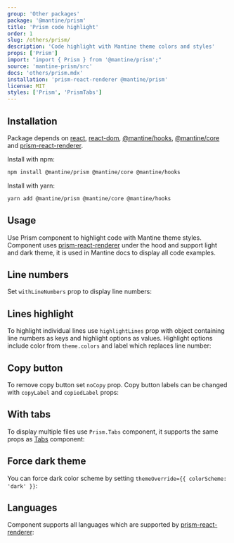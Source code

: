 ```yaml
---
group: 'Other packages'
package: '@mantine/prism'
title: 'Prism code highlight'
order: 1
slug: /others/prism/
description: 'Code highlight with Mantine theme colors and styles'
props: ['Prism']
import: "import { Prism } from '@mantine/prism';"
source: 'mantine-prism/src'
docs: 'others/prism.mdx'
installation: 'prism-react-renderer @mantine/prism'
license: MIT
styles: ['Prism', 'PrismTabs']
---
```



## Installation

Package depends on [react](https://www.npmjs.com/package/react), [react-dom](https://www.npmjs.com/package/react-dom), [@mantine/hooks](https://www.npmjs.com/package/@mantine/hooks), [@mantine/core](https://www.npmjs.com/package/@mantine/core) and [prism-react-renderer](https://www.npmjs.com/package/prism-react-renderer).

Install with npm:

```sh
npm install @mantine/prism @mantine/core @mantine/hooks
```

Install with yarn:

```sh
yarn add @mantine/prism @mantine/core @mantine/hooks
```

## Usage

Use Prism component to highlight code with Mantine theme styles.
Component uses [prism-react-renderer](https://github.com/FormidableLabs/prism-react-renderer)
under the hood and support light and dark theme, it is used in Mantine docs to display all code examples.

<Demo data={PrismDemos.usage} />

## Line numbers

Set `withLineNumbers` prop to display line numbers:

<Demo data={PrismDemos.lineNumbers} />

## Lines highlight

To highlight individual lines use `highlightLines` prop with object containing
line numbers as keys and highlight options as values. Highlight options include
color from `theme.colors` and label which replaces line number:

<Demo data={PrismDemos.linesHighlight} />

## Copy button

To remove copy button set `noCopy` prop.
Copy button labels can be changed with `copyLabel` and `copiedLabel` props:

<Demo data={PrismDemos.copyLabel} />

## With tabs

To display multiple files use `Prism.Tabs` component, it supports the same props as [Tabs](/core/tabs/) component:

<Demo data={PrismDemos.tabs} />

## Force dark theme

You can force dark color scheme by setting `themeOverride={{ colorScheme: 'dark' }}`:

<Demo data={PrismDemos.themeOverride} />

## Languages

Component supports all languages which are supported by [prism-react-renderer](https://github.com/FormidableLabs/prism-react-renderer):

<Demo data={PrismDemos.languages} />
